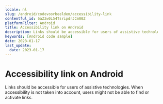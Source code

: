 ```yaml
---
locale: nl
slug: /android/codevoorbeelden/accessibility-link
contentful_id: 6aZ2w0L54TsripdrJCm00Z
platformFilter: Android
title: Accessibility link on Android
description: Links should be accessible for users of assistive technologies.
keywords: [Android code sample]
date: 2023-01-17
last_update:
  date: 2023-01-17
---
```


# Accessibility link on Android

Links should be accessible for users of assistive technologies. When accessibility is not taken into account, users might not be able to find or activate links.

<CodeSample id="accessibility-link" locale="nl" platform="android"/>
